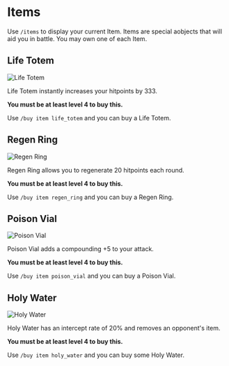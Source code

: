 
# Items

Use `/items` to display your current Item. Items are special aobjects that will aid you in battle. You may own one of each Item.

## Life Totem

<Image
  src="/images/items/life_totem.png"
  alt="Life Totem"
  width={250}
  height={250}
/>

Life Totem instantly increases your hitpoints by 333.

**You must be at least level 4 to buy this.**

Use `/buy item life_totem` and you can buy a Life Totem.

## Regen Ring

<Image
  src="/images/items/regen_ring.png"
  alt="Regen Ring"
  width={250}
  height={250}
/>

Regen Ring allows you to regenerate 20 hitpoints each round.

**You must be at least level 4 to buy this.**

Use `/buy item regen_ring` and you can buy a Regen Ring.

## Poison Vial

<Image
  src="/images/items/poison_vial.png"
  alt="Poison Vial"
  width={250}
  height={250}
/>

Poison Vial adds a compounding +5 to your attack.

**You must be at least level 4 to buy this.**

Use `/buy item poison_vial` and you can buy a Poison Vial.

## Holy Water

<Image
  src="/images/items/holy_water.png"
  alt="Holy Water"
  width={250}
  height={250}
/>

Holy Water has an intercept rate of 20% and removes an opponent's item.

**You must be at least level 4 to buy this.**

Use `/buy item holy_water` and you can buy some Holy Water.
